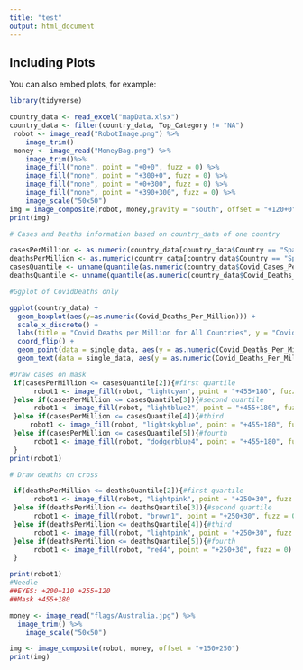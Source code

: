 ```yaml
---
title: "test"
output: html_document
---
```


## Including Plots

You can also embed plots, for example:
```r
library(tidyverse)
```
```r
country_data <- read_excel("mapData.xlsx")
country_data <- filter(country_data, Top_Category != "NA")
 robot <- image_read("RobotImage.png") %>%
    image_trim()
 money <- image_read("MoneyBag.png") %>%
    image_trim()%>%
    image_fill("none", point = "+0+0", fuzz = 0) %>%
    image_fill("none", point = "+300+0", fuzz = 0) %>%
    image_fill("none", point = "+0+300", fuzz = 0) %>%
    image_fill("none", point = "+390+300", fuzz = 0) %>%
    image_scale("50x50")
img = image_composite(robot, money,gravity = "south", offset = "+120+0")
print(img)
```

```r
# Cases and Deaths information based on country_data of one country

casesPerMillion <- as.numeric(country_data[country_data$Country == "Spain","Covid_Cases_Per_Million"][[1]])
deathsPerMillion <- as.numeric(country_data[country_data$Country == "Spain","Covid_Deaths_Per_Million"][[1]])
casesQuantile <- unname(quantile(as.numeric(country_data$Covid_Cases_Per_Million), na.rm = TRUE))
deathsQuantile <- unname(quantile(as.numeric(country_data$Covid_Deaths_Per_Million), na.rm = TRUE))
```

```r
#Ggplot of CovidDeaths only

ggplot(country_data) + 
  geom_boxplot(aes(y=as.numeric(Covid_Deaths_Per_Million))) + 
  scale_x_discrete() + 
  labs(title = "Covid Deaths per Million for All Countries", y = "Covid Deaths (Per Million)", x = "Countries Quartile Information") + 
  coord_flip() + 
  geom_point(data = single_data, aes(y = as.numeric(Covid_Deaths_Per_Million), x = 0), colour = "blue", size = 4) +
  geom_text(data = single_data, aes(y = as.numeric(Covid_Deaths_Per_Million), x = 0, label = paste(Country, ":",Covid_Deaths_Per_Million) , vjust =-1.5, family = "serif"), fontface = "bold") + theme_classic()
```

```r
#Draw cases on mask
 if(casesPerMillion <= casesQuantile[2]){#first quartile
      robot1 <- image_fill(robot, "lightcyan", point = "+455+180", fuzz = 0)
 }else if(casesPerMillion <= casesQuantile[3]){#second quartile
      robot1 <- image_fill(robot, "lightblue2", point = "+455+180", fuzz = 0)
 }else if(casesPerMillion <= casesQuantile[4]){#third
     robot1 <- image_fill(robot, "lightskyblue", point = "+455+180", fuzz = 0)
 }else if(casesPerMillion <= casesQuantile[5]){#fourth
      robot1 <- image_fill(robot, "dodgerblue4", point = "+455+180", fuzz = 0)
 }
print(robot1)
```

```r
# Draw deaths on cross

 if(deathsPerMillion <= deathsQuantile[2]){#first quartile
      robot1 <- image_fill(robot, "lightpink", point = "+250+30", fuzz = 0)
 }else if(deathsPerMillion <= deathsQuantile[3]){#second quartile
      robot1 <- image_fill(robot, "brown1", point = "+250+30", fuzz = 0)
 }else if(deathsPerMillion <= deathsQuantile[4]){#third
      robot1 <- image_fill(robot, "lightpink", point = "+250+30", fuzz = 0)
 }else if(deathsPerMillion <= deathsQuantile[5]){#fourth
      robot1 <- image_fill(robot, "red4", point = "+250+30", fuzz = 0)
 }

print(robot1)
#Needle
##EYES: +200+110 +255+120
##Mask +455+180
```

```r
money <- image_read("flags/Australia.jpg") %>%
  image_trim() %>%
    image_scale("50x50")

img <- image_composite(robot, money, offset = "+150+250")
print(img)
```
